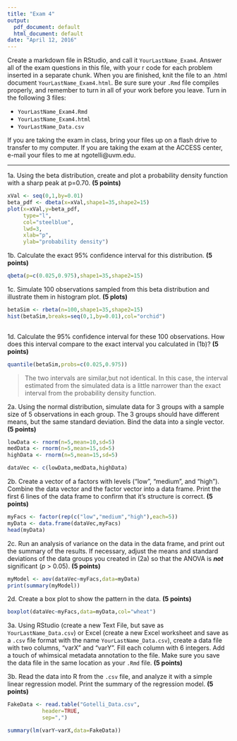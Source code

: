 ```yaml
---
title: "Exam 4"
output:
  pdf_document: default
  html_document: default
date: "April 12, 2016"
---
```


Create a markdown file in RStudio, and call it `YourLastName_Exam4`. Answer all of the exam questions in this file, with your r code for each problem inserted in a separate chunk. When you are finished, knit the file to an .html document `YourLastName_Exam4.html`. Be sure sure your `.Rmd` file compiles properly, and remember to turn in all of your work before you leave. Turn in the following 3 files:

- `YourLastName_Exam4.Rmd` 
- `YourLastName_Exam4.html`
- `YourLastName_Data.csv`

If you are taking the exam in class, bring your files up on a flash drive to transfer to my computer. If you are taking the exam at the ACCESS center, e-mail your files to me at ngotelli@uvm.edu.

*****

1a. Using the beta distribution, create and plot a probability density function with a sharp peak at p=0.70. **(5 points)**

```r
xVal <- seq(0,1,by=0.01)
beta_pdf <- dbeta(x=xVal,shape1=35,shape2=15)
plot(x=xVal,y=beta_pdf,
     type="l",
     col="steelblue",
     lwd=3,
     xlab="p",
     ylab="probability density")
```

1b. Calculate the exact 95% confidence interval for this distribution. **(5 points)**

```r
qbeta(p=c(0.025,0.975),shape1=35,shape2=15)
```

1c. Simulate 100 observations sampled from this beta distribution and illustrate them in histogram plot. **(5 plots)**

```r
betaSim <- rbeta(n=100,shape1=35,shape2=15)
hist(betaSim,breaks=seq(0,1,by=0.01),col="orchid")
     
```

1d. Calculate the 95% confidence interval for these 100 observations. How does this interval compare to the exact interval you calculated in (1b)? **(5 points)**

```r
quantile(betaSim,probs=c(0.025,0.975))
```

> The two intervals are similar,but not identical. In this case, the interval estimated from the simulated data is a little narrower than the exact interval from the probability density function.


2a. Using the normal distribution, simulate data for 3 groups with a sample size of 5 observations in each group. The 3 groups should have different means, but the same standard deviation. Bind the data into a single vector. **(5 points)**

```r
lowData <- rnorm(n=5,mean=10,sd=5)
medData <- rnorm(n=5,mean=15,sd=5)
highData <- rnorm(n=5,mean=15,sd=5)

dataVec <- c(lowData,medData,highData)

```

2b. Create a vector of a factors with levels ("low", "medium", and "high"). Combine the data vector and the factor vector into a data frame. Print the first 6 lines of the data frame to confirm that it's structure is correct. **(5 points)** 

```r
myFacs <- factor(rep(c("low","medium","high"),each=5))
myData <- data.frame(dataVec,myFacs)
head(myData)
```


2c. Run an analysis of variance on the data in the data frame, and print out the summary of the results. If necessary, adjust the means and standard deviations of the data groups you created in (2a) so that the ANOVA is ***not*** significant (*p* > 0.05). **(5 points)**

```r
myModel <- aov(dataVec~myFacs,data=myData)
print(summary(myModel))
```


2d. Create a box plot to show the pattern in the data. **(5 points)**

```r
boxplot(dataVec~myFacs,data=myData,col="wheat")
```

3a. Using RStudio (create a new Text File, but save as `YourLastName_Data.csv`) or Excel (create a new Excel worksheet and save as a `.csv` file format with the name `YourLastName_Data.csv`), create a data file with two columns, "varX" and "varY". Fill each column with 6 integers. Add a touch of whimsical metadata annotation to the file. Make sure you save the data file in the same location as your `.Rmd` file. **(5 points)**

3b. Read the data into R from the `.csv` file, and analyze it with a simple linear regression model. Print the summary of the regression model. **(5 points)**

```r
FakeData <- read.table("Gotelli_Data.csv",
           header=TRUE, 
           sep=",")

summary(lm(varY~varX,data=FakeData))
```


